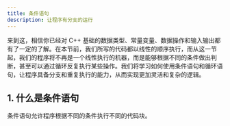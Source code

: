 ```yaml
---
title: 条件语句
description: 让程序有分支的运行
---
```


来到这，相信你已经对 C++ 基础的数据类型、常量变量、数据操作和输入输出都有了一定的了解。在本节前，我们所写的代码都以线性的顺序执行，而从这一节起，我们的程序将不再是一个线性执行的机器，而是能够根据不同的条件做出判断，甚至可以通过循环反复执行某些操作。我们将学习如何使用条件语句和循环语句，让程序具备分支和重复执行的能力，从而实现更加灵活和复杂的逻辑。

## 1. 什么是条件语句

条件语句允许程序根据不同的条件执行不同的代码块。
